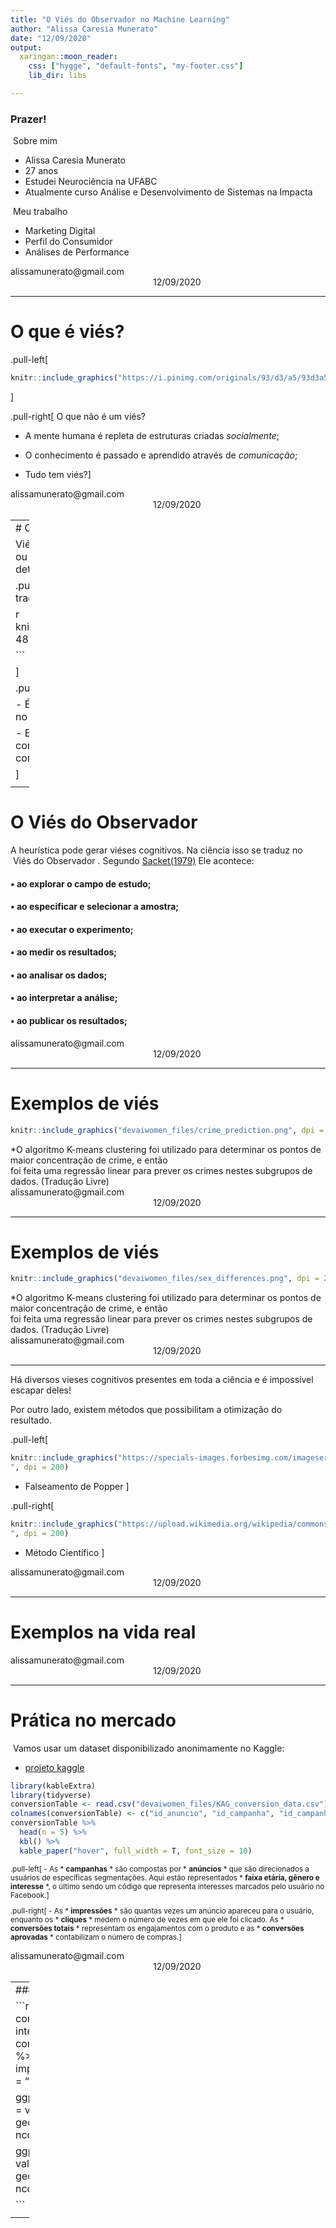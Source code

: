 ```yaml
---
title: "O Viés do Observador no Machine Learning"
author: "Alissa Caresia Munerato"
date: "12/09/2020"
output:
  xaringan::moon_reader:
    css: ["hygge", "default-fonts", "my-footer.css"]
    lib_dir: libs

---
```


### Prazer!
<link rel="stylesheet" href="https://fonts.googleapis.com/css?family=Ropa Sans">
<span class="emphasized">&nbsp;Sobre mim&nbsp;</span>

- Alissa Caresia Munerato
- 27 anos
- Estudei Neurociência na UFABC
- Atualmente curso Análise e Desenvolvimento de Sistemas na Impacta


<span class="emphasized">&nbsp;Meu trabalho&nbsp;</span>

- Marketing Digital
- Perfil do Consumidor
- Análises de Performance

<div class="my-footer"><span>alissamunerato@gmail.com    
&emsp;&emsp;&emsp;&emsp;&emsp;&emsp;&emsp;&emsp;&emsp;&emsp;&emsp;&emsp;&emsp;
&emsp;&emsp;&emsp;12/09/2020</span></div> 
---

# O que é viés?

.pull-left[
```r

knitr::include_graphics("https://i.pinimg.com/originals/93/d3/a5/93d3a533efdf1c80ba964d6fa89807c3.gif", dpi = 200)

```
]

.pull-right[<span class="emphasized">&nbsp;O que não é um viés?&nbsp;</span>

- A mente humana é repleta de estruturas criadas *socialmente*;

- O conhecimento é passado e aprendido através de *comunicação*;

- Tudo tem viés?]

<div class="my-footer"><span>alissamunerato@gmail.com    
&emsp;&emsp;&emsp;&emsp;&emsp;&emsp;&emsp;&emsp;&emsp;&emsp;&emsp;&emsp;&emsp;
&emsp;&emsp;&emsp;12/09/2020</span></div> 
---
# O Viés do Observador

Viés é sinônimo de tendência, orientação. Observador é quem conduz a pesquisa ou parte dela. Ou seja, <span class="emphasized">&nbsp;é a inclinação do pesquisador em direção a uma determinada conclusão.&nbsp;</span>

.pull-left[
```r

knitr::include_graphics("devaiwomen_files/Jastrow-illusion-track.jpg", dpi = 2000)

```
```r

knitr::include_graphics("https://www.spiria.com/site/assets/files/2024/containers-486570435_0.-large.jpg", dpi = 2000)

```

]

.pull-right[<span class="emphasized">&nbsp;Heurística&nbsp;</span>

- É um "atalho" cognitivo de modo a exigir menos processamento de informação no nosso cérebro. Ex.: Perímetro menor próximo do maior.

- Ela é muito útil na IA para conseguirmos soluções rápidas, com base em conhecimento prévio. Ex.: Como desenvolver algoritmo de organização de conteiners sem inputs prévios?

]


<div class="my-footer"><span>alissamunerato@gmail.com    
&emsp;&emsp;&emsp;&emsp;&emsp;&emsp;&emsp;&emsp;&emsp;&emsp;&emsp;&emsp;&emsp;
&emsp;&emsp;&emsp;12/09/2020</span></div> 


---

# O Viés do Observador

A heurística pode gerar viéses cognitivos. Na ciência isso se traduz no <span class="emphasized">&nbsp;Viés do Observador&nbsp;</span>. Segundo [Sacket(1979)](https://www.jameslindlibrary.org/wp-data/uploads/2014/06/Sackett-1979-whole-article.pdf) Ele acontece:

#### • ao explorar o campo de estudo;
#### • ao especificar e selecionar a amostra;
#### • ao executar o experimento;
#### • ao medir os resultados;
#### • ao analisar os dados;
#### • ao interpretar a análise;
#### • ao publicar os resultados;
    
<div class="my-footer"><span>alissamunerato@gmail.com    
&emsp;&emsp;&emsp;&emsp;&emsp;&emsp;&emsp;&emsp;&emsp;&emsp;&emsp;&emsp;&emsp;
&emsp;&emsp;&emsp;12/09/2020</span></div> 

---

# Exemplos de viés


```r

knitr::include_graphics("devaiwomen_files/crime_prediction.png", dpi = 200)

```

<div class="translation"><span>*O algoritmo K-means clustering foi utilizado para determinar os pontos de maior concentração de crime, e então 
<br>foi feita uma regressão linear para prever os crimes nestes subgrupos de dados. (Tradução Livre)</span></div>



<div class="my-footer"><span>alissamunerato@gmail.com    
&emsp;&emsp;&emsp;&emsp;&emsp;&emsp;&emsp;&emsp;&emsp;&emsp;&emsp;&emsp;&emsp;
&emsp;&emsp;&emsp;12/09/2020</span></div> 

---

# Exemplos de viés


```r

knitr::include_graphics("devaiwomen_files/sex_differences.png", dpi = 200)

```

<div class="translation"><span>*O algoritmo K-means clustering foi utilizado para determinar os pontos de maior concentração de crime, e então 
<br>foi feita uma regressão linear para prever os crimes nestes subgrupos de dados. (Tradução Livre)</span></div>

<div class="my-footer"><span>alissamunerato@gmail.com    
&emsp;&emsp;&emsp;&emsp;&emsp;&emsp;&emsp;&emsp;&emsp;&emsp;&emsp;&emsp;&emsp;
&emsp;&emsp;&emsp;12/09/2020</span></div> 

---

Há diversos vieses cognitivos presentes em toda a ciência e é impossível escapar deles!

Por outro lado, existem métodos que possibilitam a otimização do resultado.

.pull-left[
```r

knitr::include_graphics("https://specials-images.forbesimg.com/imageserve/5db05452a210800006f03c9a/960x0.jpg?fit=scale
", dpi = 200)

```
- Falseamento de Popper
]

.pull-right[
```r

knitr::include_graphics("https://upload.wikimedia.org/wikipedia/commons/thumb/f/fb/Metodo_cientifico.svg/1024px-Metodo_cientifico.svg.png
", dpi = 200)

```
- Método Científico
]

<div class="my-footer"><span>alissamunerato@gmail.com    
&emsp;&emsp;&emsp;&emsp;&emsp;&emsp;&emsp;&emsp;&emsp;&emsp;&emsp;&emsp;&emsp;
&emsp;&emsp;&emsp;12/09/2020</span></div> 

---

# Exemplos na vida real

<div class="my-footer"><span>alissamunerato@gmail.com    
&emsp;&emsp;&emsp;&emsp;&emsp;&emsp;&emsp;&emsp;&emsp;&emsp;&emsp;&emsp;&emsp;
&emsp;&emsp;&emsp;12/09/2020</span></div> 

---

# Prática no mercado

<span class="emphasized">&nbsp;Vamos usar um dataset disponibilizado anonimamente no Kaggle:&nbsp;</span>

- [projeto kaggle]("https://www.kaggle.com/loveall/clicks-conversion-tracking")

```r
library(kableExtra)
library(tidyverse)
conversionTable <- read.csv("devaiwomen_files/KAG_conversion_data.csv")
colnames(conversionTable) <- c("id_anuncio", "id_campanha", "id_campanha_fb", "idade", "genero", "interesse", "impressoes", "cliques", "custo", "conversoes_totais", "conversoes_aprovadas")
conversionTable %>%
  head(n = 5) %>% 
  kbl() %>%
  kable_paper("hover", full_width = T, font_size = 10)
```

<small>

.pull-left[
- As * **campanhas** * são compostas por * **anúncios** * que são direcionados a usuários de específicas segmentações. Aqui estão representados * **faixa etária, gênero e interesse** *, o último sendo um código que representa interesses marcados pelo usuário no Facebook.
]

.pull-right[
- As * **impressões**  * são quantas vezes um anúncio apareceu para o usuário, enquanto os * **cliques**  * medem o número de vezes em que ele foi clicado. As * **conversões totais**  * representam os engajamentos com o produto e as * **conversões aprovadas**  * contabilizam o número de compras.
]



</small>

<div class="my-footer"><span>alissamunerato@gmail.com    
&emsp;&emsp;&emsp;&emsp;&emsp;&emsp;&emsp;&emsp;&emsp;&emsp;&emsp;&emsp;&emsp;
&emsp;&emsp;&emsp;12/09/2020</span></div> 

---
### Tratando de demografia

```r
library(tidyverse)
p_conversionTable <- conversionTable %>% 
  select(idade,genero, interesse,	impressoes,	cliques,	custo,	conversoes_totais,	conversoes_aprovadas) %>% 
  pivot_longer(cols = impressoes:conversoes_aprovadas,names_to = "variables", values_to = "value")

ggplot(p_conversionTable, aes(x = genero, y = value, color = genero, fill = genero)) +
  geom_col() +
  facet_wrap(variables ~ ., ncol=5,scale="free_y")

ggplot(p_conversionTable, aes(x = idade, y = value, color = idade, fill = idade)) +
  geom_col() +
  facet_wrap(variables ~ ., ncol=5,scale="free_y")

```


<div class="my-footer"><span>alissamunerato@gmail.com    
&emsp;&emsp;&emsp;&emsp;&emsp;&emsp;&emsp;&emsp;&emsp;&emsp;&emsp;&emsp;&emsp;
&emsp;&emsp;&emsp;12/09/2020</span></div> 

---